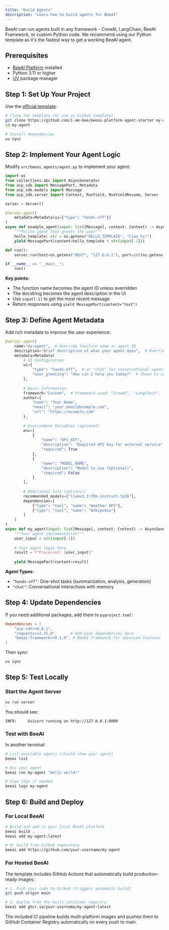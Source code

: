 ```yaml
---
title: "Build Agents"
description: "Learn how to build agents for BeeAI"
---
```


BeeAI can run agents built in any framework - CrewAI, LangChain, BeeAI Framework, or custom Python code. We recommend using our Python template as it's the fastest way to get a working BeeAI agent.

## Prerequisites

- [BeeAI Platform](/introduction/quickstart) installed
- Python 3.11 or higher
- [UV](https://docs.astral.sh/uv/) package manager

## Step 1: Set Up Your Project

Use the [official template](https://github.com/i-am-bee/beeai-platform-agent-starter):

```bash
# Clone the template (or use as GitHub template)
git clone https://github.com/i-am-bee/beeai-platform-agent-starter my-agent
cd my-agent

# Install dependencies
uv sync
```

## Step 2: Implement Your Agent Logic

Modify `src/beeai_agents/agent.py` to implement your agent:

```python
import os
from collections.abc import AsyncGenerator
from acp_sdk import MessagePart, Metadata
from acp_sdk.models import Message
from acp_sdk.server import Context, RunYield, RunYieldResume, Server

server = Server()

@server.agent(
    metadata=Metadata(ui={"type": "hands-off"})
)
async def example_agent(input: list[Message], context: Context) -> AsyncGenerator[RunYield, RunYieldResume]:
    """Polite agent that greets the user"""
    hello_template: str = os.getenv("HELLO_TEMPLATE", "Ciao %s!")
    yield MessagePart(content=hello_template % str(input[-1]))

def run():
    server.run(host=os.getenv("HOST", "127.0.0.1"), port=int(os.getenv("PORT", 8000)))

if __name__ == "__main__":
    run()
```

**Key points:**
- The function name becomes the agent ID unless overridden
- The docstring becomes the agent description in the UI
- Use `input[-1]` to get the most recent message
- Return responses using `yield MessagePart(content="text")`

## Step 3: Define Agent Metadata

Add rich metadata to improve the user experience:

```python
@server.agent(
    name="my-agent",  # Override function name as agent ID
    description="Brief description of what your agent does",  # Override docstring
    metadata=Metadata(
        # UI Configuration
        ui={
            "type": "hands-off",  # or "chat" for conversational agents
            "user_greeting": "How can I help you today?"  # Shown to users
        },
        
        # Basic Information
        framework="Custom",  # Framework used: "CrewAI", "LangChain", "BeeAI", etc.
        author={
            "name": "Your Name",
            "email": "your.email@example.com",
            "url": "https://example.com"
        },
        
        # Environment Variables (optional)
        env=[
            {
                "name": "API_KEY",
                "description": "Required API key for external service",
                "required": True
            },
            {
                "name": "MODEL_NAME",
                "description": "Model to use (optional)",
                "required": False
            }
        ],
        
        # Additional Info (optional)
        recommended_models=["llama3.3:70b-instruct-fp16"],
        dependencies=[
            {"type": "tool", "name": "Weather API"},
            {"type": "tool", "name": "Wikipedia"}
        ]
    )
)
async def my_agent(input: list[Message], context: Context) -> AsyncGenerator[RunYield, RunYieldResume]:
    """Your agent implementation"""
    user_input = str(input[-1])
    
    # Your agent logic here
    result = f"Processed: {user_input}"
    
    yield MessagePart(content=result)
```

**Agent Types:**
- `"hands-off"`: One-shot tasks (summarization, analysis, generation)
- `"chat"`: Conversational interactions with memory

## Step 4: Update Dependencies

If you need additional packages, add them to `pyproject.toml`:

```toml
dependencies = [
    "acp-sdk>=0.8.1",
    "requests>=2.31.0",      # Add your dependencies here
    "beeai-framework>=0.1.0", # BeeAI framework for advanced features
]
```

Then sync:
```bash
uv sync
```

## Step 5: Test Locally

### Start the Agent Server

```bash
uv run server
```

You should see:
```
INFO:     Uvicorn running on http://127.0.0.1:8000
```

### Test with BeeAI

In another terminal:

```bash
# List available agents (should show your agent)
beeai list

# Run your agent
beeai run my-agent "Hello world!"

# View logs if needed
beeai logs my-agent
```

## Step 6: Build and Deploy

### For Local BeeAI

```bash
# Build and add to your local BeeAI platform
beeai build .
beeai add my-agent:latest

# Or build from GitHub repository
beeai add https://github.com/your-username/my-agent
```

### For Hosted BeeAI

The template includes GitHub Actions that automatically build production-ready images:

```bash
# 1. Push your code to GitHub (triggers automatic build)
git push origin main

# 2. Deploy from the built container registry
beeai add ghcr.io/your-username/my-agent:latest
```

The included CI pipeline builds multi-platform images and pushes them to GitHub Container Registry automatically on every push to main.